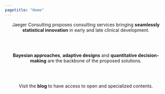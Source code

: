 ```yaml
---
pagetitle: "Home"
---
```


<center>

Jaeger Consulting proposes consulting services bringing **seamlessly statistical innovation** in early and late clinical development.

<br>
<br>

**Bayesian approaches**, **adaptive designs** and **quantitative decision-making** are the backbone of the proposed solutions.

<br>
<br>

Visit the **blog** to have access to open and specialized contents.

</center>